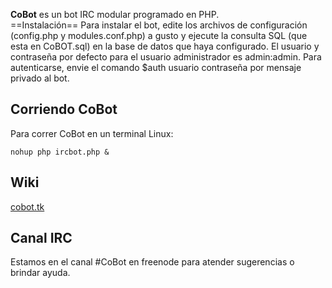 '''CoBot''' es un bot IRC modular programado en PHP. <br>
==Instalación==
Para instalar el bot, edite los archivos de configuración (config.php y modules.conf.php) a gusto y ejecute la consulta SQL (que esta en CoBOT.sql) en la base de datos que haya configurado. El usuario y contraseña por defecto para el usuario administrador es admin:admin. Para autenticarse, envie el comando $auth usuario contraseña por mensaje privado al bot.

==Corriendo CoBot==

Para correr CoBot en un terminal Linux:

 nohup php ircbot.php &

==Wiki==
[http://cobot.tk cobot.tk]
==Canal IRC==
Estamos en el canal #CoBot en freenode para atender sugerencias o brindar ayuda.
